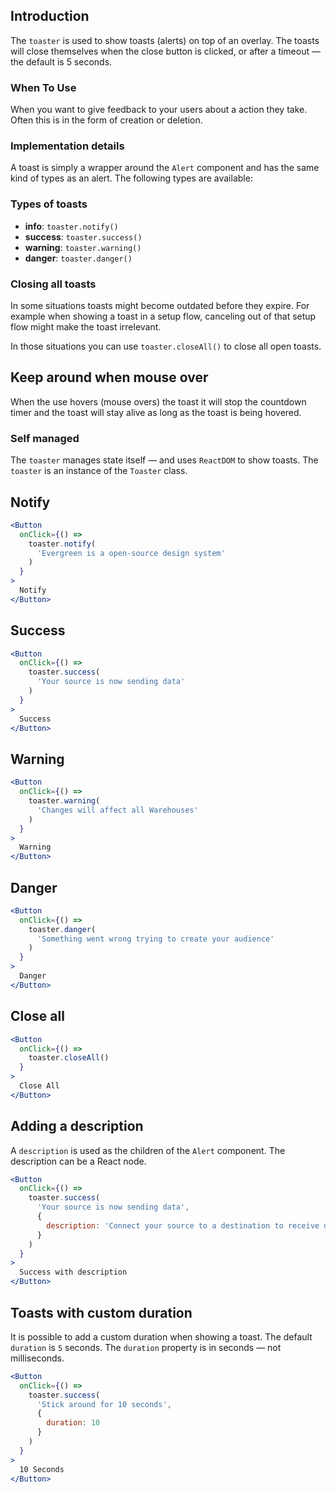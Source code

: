 ## Introduction

The `toaster` is used to show toasts (alerts) on top of an overlay.
The toasts will close themselves when the close button is clicked,
or after a timeout — the default is 5 seconds.

### When To Use

When you want to give feedback to your users about a action they take.
Often this is in the form of creation or deletion.


### Implementation details

A toast is simply a wrapper around the `Alert` component and has the same kind of types as an alert.
The following types are available:

### Types of toasts

* **info**: `toaster.notify()`
* **success**: `toaster.success()`
* **warning**: `toaster.warning()`
* **danger**: `toaster.danger()`

### Closing all toasts

In some situations toasts might become outdated before they expire.
For example when showing a toast in a setup flow, canceling out of that setup flow might make the toast irrelevant.

In those situations you can use `toaster.closeAll()` to close all open toasts.

## Keep around when mouse over

When the use hovers (mouse overs) the toast it will stop the countdown timer and the toast
will stay alive as long as the toast is being hovered.

### Self managed

The `toaster` manages state itself — and uses `ReactDOM` to show toasts.
The `toaster` is an instance of the `Toaster` class.

## Notify

```jsx
<Button
  onClick={() =>
    toaster.notify(
      'Evergreen is a open-source design system'
    )
  }
>
  Notify
</Button>
```

## Success

```jsx
<Button
  onClick={() =>
    toaster.success(
      'Your source is now sending data'
    )
  }
>
  Success
</Button>
```

## Warning

```jsx
<Button
  onClick={() =>
    toaster.warning(
      'Changes will affect all Warehouses'
    )
  }
>
  Warning
</Button>
```

## Danger

```jsx
<Button
  onClick={() =>
    toaster.danger(
      'Something went wrong trying to create your audience'
    )
  }
>
  Danger
</Button>
```

## Close all

```jsx
<Button
  onClick={() =>
    toaster.closeAll()
  }
>
  Close All
</Button>
```

## Adding a description

A `description` is used as the children of the `Alert` component.
The description can be a React node.


```jsx
<Button
  onClick={() =>
    toaster.success(
      'Your source is now sending data',
      {
        description: 'Connect your source to a destination to receive data.'
      }
    )
  }
>
  Success with description
</Button>
```

## Toasts with custom duration

It is possible to add a custom duration when showing a toast.
The default `duration` is `5` seconds.
The `duration` property is in seconds — not milliseconds.



```jsx
<Button
  onClick={() =>
    toaster.success(
      'Stick around for 10 seconds',
      {
        duration: 10
      }
    )
  }
>
  10 Seconds
</Button>
```
